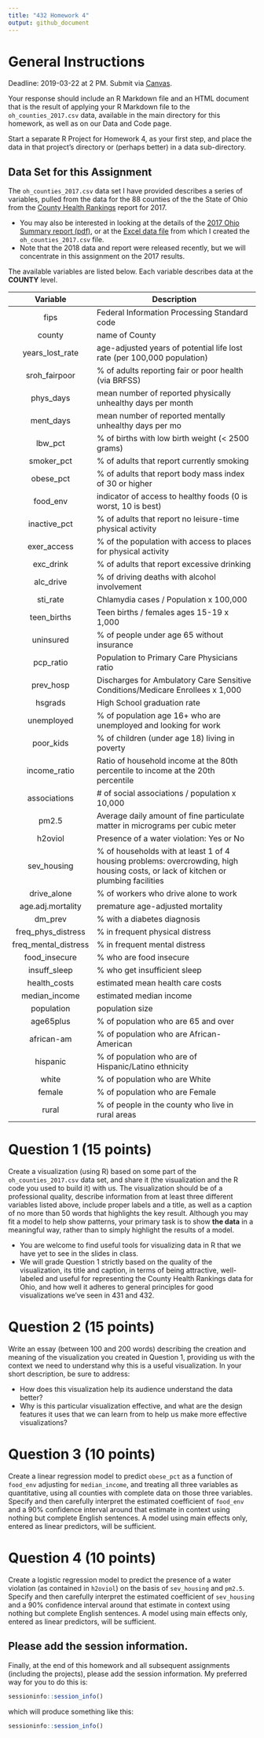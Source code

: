 ---
title: "432 Homework 4"
output: github_document
---

# General Instructions

Deadline: 2019-03-22 at 2 PM. Submit via [Canvas](https://canvas.case.edu/). 

Your response should include an R Markdown file and an HTML document that is the result of applying your R Markdown file to the `oh_counties_2017.csv` data, available in the main directory for this homework, as well as on our Data and Code page. 

Start a separate R Project for Homework 4, as your first step, and place the data in that project's directory or (perhaps better) in a data sub-directory.

## Data Set for this Assignment

The `oh_counties_2017.csv` data set I have provided describes a series of variables, pulled from the data for the 88 counties of the the State of Ohio from the [County Health Rankings](http://www.countyhealthrankings.org/rankings/data/oh) report for 2017. 

- You may also be interested in looking at the details of the [2017 Ohio Summary report (pdf)](http://www.countyhealthrankings.org/sites/default/files/state/downloads/CHR2017_OH.pdf), or at the [Excel data file](http://www.countyhealthrankings.org/sites/default/files/state/downloads/2017%20County%20Health%20Rankings%20Ohio%20Data%20-%20v2.xls) from which I created the `oh_counties_2017.csv` file. 
- Note that the 2018 data and report were released recently, but we will concentrate in this assignment on the 2017 results.

The available variables are listed below.  Each variable describes data at the **COUNTY** level.

Variable | Description
:-----------: | ------------------------------------------------------------------------------
fips | Federal Information Processing Standard code
county | name of County
years_lost_rate | age-adjusted years of potential life lost rate (per 100,000 population)
sroh_fairpoor | % of adults reporting fair or poor health (via BRFSS)
phys_days | mean number of reported physically unhealthy days per month
ment_days | mean number of reported mentally unhealthy days per mo
lbw_pct | % of births with low birth weight (< 2500 grams)
smoker_pct | % of adults that report currently smoking
obese_pct | % of adults that report body mass index of 30 or higher
food_env | indicator of access to healthy foods (0 is worst, 10 is best)
inactive_pct | % of adults that report no leisure-time physical activity
exer_access | % of the population with access to places for physical activity
exc_drink | % of adults that report excessive drinking
alc_drive | % of driving deaths with alcohol involvement
sti_rate | Chlamydia cases / Population x 100,000
teen_births | Teen births / females ages 15-19 x 1,000
uninsured | % of people under age 65 without insurance
pcp_ratio | Population to Primary Care Physicians ratio
prev_hosp | Discharges for Ambulatory Care Sensitive Conditions/Medicare Enrollees x 1,000
hsgrads | High School graduation rate
unemployed | % of population age 16+ who are unemployed and looking for work
poor_kids | % of children (under age 18) living in poverty
income_ratio | Ratio of household income at the 80th percentile to income at the 20th percentile
associations | # of social associations / population x 10,000
pm2.5 | Average daily amount of fine particulate matter in micrograms per cubic meter
h2oviol | Presence of a water violation: Yes or No
sev_housing | % of households with at least 1 of 4 housing problems: overcrowding, high housing costs, or lack of kitchen or plumbing facilities
drive_alone | % of workers who drive alone to work
age.adj.mortality | premature age-adjusted mortality
dm_prev | % with a diabetes diagnosis
freq_phys_distress | % in frequent physical distress
freq_mental_distress | % in frequent mental distress
food_insecure | % who are food insecure
insuff_sleep | % who get insufficient sleep
health_costs | estimated mean health care costs
median_income | estimated median income
population | population size 
age65plus | % of population who are 65 and over
african-am | % of population who are African-American
hispanic | % of population who are of Hispanic/Latino ethnicity
white | % of population who are White
female | % of population who are Female
rural | % of people in the county who live in rural areas 

# Question 1 (15 points)

Create a visualization (using R) based on some part of the `oh_counties_2017.csv` data set, and share it (the visualization and the R code you used to build it) with us. The visualization should be of a professional quality, describe information from at least three different variables listed above, include proper labels and a title, as well as a caption of no more than 50 words that highlights the key result. Although you may fit a model to help show patterns, your primary task is to show **the data** in a meaningful way, rather than to simply highlight the results of a model.

- You are welcome to find useful tools for visualizing data in R that we have yet to see in the slides in class.
- We will grade Question 1 strictly based on the quality of the visualization, its title and caption, in terms of being attractive, well-labeled and useful for representing the County Health Rankings data for Ohio, and how well it adheres to general principles for good visualizations we've seen in 431 and 432.

# Question 2 (15 points)

Write an essay (between 100 and 200 words) describing the creation and meaning of the visualization you created in Question 1, providing us with the context we need to understand why this is a useful visualization.  In your short description, be sure to address:

- How does this visualization help its audience understand the data better? 
- Why is this particular visualization effective, and what are the design features it uses that we can learn from to help us make more effective visualizations?

# Question 3 (10 points)

Create a linear regression model to predict `obese_pct` as a function of `food_env` adjusting for `median_income`, and treating all three variables as quantitative, using all counties with complete data on those three variables. Specify and then carefully interpret the estimated coefficient of `food_env` and a 90% confidence interval around that estimate in context using nothing but complete English sentences. A model using main effects only, entered as linear predictors, will be sufficient.

# Question 4 (10 points)

Create a logistic regression model to predict the presence of a water violation (as contained in `h2oviol`) on the basis of `sev_housing` and `pm2.5`. Specify and then carefully interpret the estimated coefficient of `sev_housing` and a 90% confidence interval around that estimate in context using nothing but complete English sentences. A model using main effects only, entered as linear predictors, will be sufficient.


## Please add the session information.

Finally, at the end of this homework and all subsequent assignments (including the projects), please add the session information. My preferred way for you to do  this is:

```{r, eval = FALSE}
sessioninfo::session_info()
```

which will produce something like this:

```{r}
sessioninfo::session_info()
```